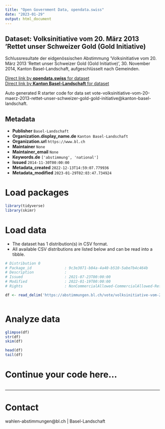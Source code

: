 ```yaml
---
title: "Open Government Data, opendata.swiss"
date: "2023-01-29"
output: html_document
---
```


## Dataset: Volksinitiative vom 20. März 2013 'Rettet unser Schweizer Gold (Gold Initiative)

Schlussresultate der eidgenössischen Abstimmung 'Volksinitiative vom 20. März 2013 'Rettet unser Schweizer Gold (Gold Initiative)', 30. November 2014, Kanton Basel-Landschaft, aufgeschlüsselt nach Gemeinden.

[Direct link by **opendata.swiss** for dataset](https://opendata.swiss/de/dataset/volksinitiative-vom-20-marz-2013-rettet-unser-schweizer-gold-gold-initiative1)<br>
[Direct link by **Kanton Basel-Landschaft** for dataset](https://abstimmungen.bl.ch/vote/volksinitiative-vom-20-maerz-2013-rettet-unser-schweizer-gold-gold-initiative/data)

Auto generated R starter code for data set vote-volksinitiative-vom-20-maerz-2013-rettet-unser-schweizer-gold-gold-initiative@kanton-basel-landschaft.

## Metadata

- **Publisher** `Basel-Landschaft`
- **Organization.display_name.de** `Kanton Basel-Landschaft`
- **Organization.url** `https://www.bl.ch`
- **Maintainer** `None`
- **Maintainer_email** `None`
- **Keywords.de** `['abstimmung', 'national']`
- **Issued** `2014-11-30T00:00:00`
- **Metadata_created** `2022-12-13T14:59:07.779936`
- **Metadata_modified** `2023-01-29T02:03:47.734924`


# Load packages

```r

library(tidyverse)
library(skimr)

```

# Load data

-   The dataset has 1 distribution(s) in CSV format.
-   All available CSV distributions are listed below and can be read into a tibble.

```r

# Distribution 0
# Package_id               : 9c3e3071-b84a-4a40-b510-5abe7b4c464b
# Description              : 
# Issued                   : 2021-07-23T00:00:00
# Modified                 : 2022-01-19T00:00:00
# Rights                   : NonCommercialAllowed-CommercialAllowed-ReferenceRequired

df <- read_delim('https://abstimmungen.bl.ch/vote/volksinitiative-vom-20-maerz-2013-rettet-unser-schweizer-gold-gold-initiative/data-csv')



```

# Analyze data

```r

glimpse(df)
str(df)
skim(df)

head(df)
tail(df)

```

# Continue your code here...

```r

```

------------------------------------------------------------------------

# Contact

wahlen-abstimmungen@bl.ch | Basel-Landschaft
